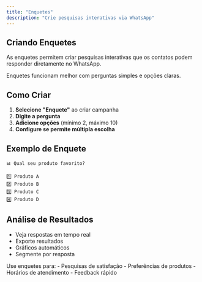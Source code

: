 ```yaml
---
title: "Enquetes"
description: "Crie pesquisas interativas via WhatsApp"
---
```


## Criando Enquetes

As enquetes permitem criar pesquisas interativas que os contatos podem responder diretamente no WhatsApp.

<Note>
  Enquetes funcionam melhor com perguntas simples e opções claras.
</Note>

## Como Criar

1. **Selecione "Enquete"** ao criar campanha
2. **Digite a pergunta**
3. **Adicione opções** (mínimo 2, máximo 10)
4. **Configure se permite múltipla escolha**

## Exemplo de Enquete

```
📊 Qual seu produto favorito?

1️⃣ Produto A
2️⃣ Produto B
3️⃣ Produto C
4️⃣ Produto D
```

## Análise de Resultados

- Veja respostas em tempo real
- Exporte resultados
- Gráficos automáticos
- Segmente por resposta

<Tip>
  Use enquetes para:
  - Pesquisas de satisfação
  - Preferências de produtos
  - Horários de atendimento
  - Feedback rápido
</Tip>